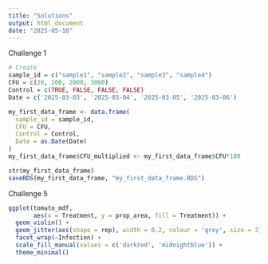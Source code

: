 ```yaml
---
title: "Solutions"
output: html_document
date: "2025-05-10"
---
```


Challenge 1

```r
# Create 
sample_id = c("sample1", "sample2", "sample3", "sample4")
CFU = c(20, 200, 2000, 3000)
Control = c(TRUE, FALSE, FALSE, FALSE)
Date = c('2025-03-03', '2025-03-04', '2025-03-05', '2025-03-06')

my_first_data_frame <- data.frame(
  sample_id = sample_id,
  CFU = CFU,
  Control = Control,
  Date = as.Date(Date)
)
my_first_data_frame$CFU_multiplied <- my_first_data_frame$CFU*100

str(my_first_data_frame)
saveRDS(my_first_data_frame, "my_first_data_frame.RDS")
```


Challenge 5

```r
ggplot(tomato_mdf,
       aes(x = Treatment, y = prop_area, fill = Treatment)) +
  geom_violin() +
  geom_jitter(aes(shape = rep), width = 0.2, colour = 'grey', size = 3) +
  facet_wrap(~Infection) +
  scale_fill_manual(values = c('darkred', 'midnightblue')) +
  theme_minimal()
```